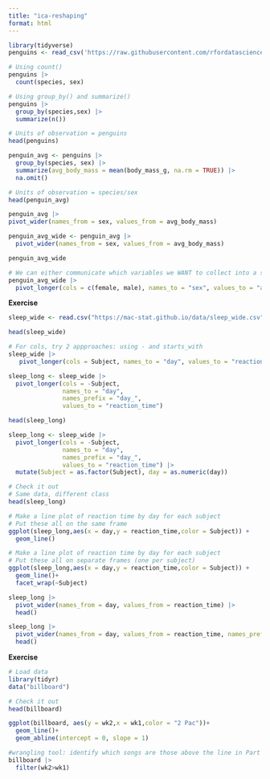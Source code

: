 ```yaml
---
title: "ica-reshaping"
format: html
---
```


```r
library(tidyverse)
penguins <- read_csv('https://raw.githubusercontent.com/rfordatascience/tidytuesday/master/data/2020/2020-07-28/penguins.csv')
```

```r
# Using count()
penguins |>
  count(species, sex)

# Using group_by() and summarize()
penguins |>
  group_by(species,sex) |>
  summarize(n())
```

```r
# Units of observation = penguins
head(penguins)
```

```r
penguin_avg <- penguins |> 
  group_by(species, sex) |> 
  summarize(avg_body_mass = mean(body_mass_g, na.rm = TRUE)) |> 
  na.omit()

# Units of observation = species/sex
head(penguin_avg)
```

```r
penguin_avg |> 
pivot_wider(names_from = sex, values_from = avg_body_mass)
```

```r
penguin_avg_wide <- penguin_avg |> 
  pivot_wider(names_from = sex, values_from = avg_body_mass)

penguin_avg_wide
```

```r
# We can either communicate which variables we WANT to collect into a single column (female, male)
penguin_avg_wide |> 
  pivot_longer(cols = c(female, male), names_to = "sex", values_to = "avg_body_mass")
```

**Exercise**
```r
sleep_wide <- read.csv("https://mac-stat.github.io/data/sleep_wide.csv")

head(sleep_wide)
```

```r
# For cols, try 2 appproaches: using - and starts_with
sleep_wide |> 
   pivot_longer(cols = Subject, names_to = "day", values_to = "reaction_time")
```

```r
sleep_long <- sleep_wide |>
  pivot_longer(cols = -Subject,
               names_to = "day",
               names_prefix = "day_",
               values_to = "reaction_time")

head(sleep_long)
```

```r
sleep_long <- sleep_wide |>
  pivot_longer(cols = -Subject,
               names_to = "day",
               names_prefix = "day_",
               values_to = "reaction_time") |> 
  mutate(Subject = as.factor(Subject), day = as.numeric(day))

# Check it out
# Same data, different class
head(sleep_long)
```

```r
# Make a line plot of reaction time by day for each subject
# Put these all on the same frame
ggplot(sleep_long,aes(x = day,y = reaction_time,color = Subject)) +
  geom_line()
```

```r
# Make a line plot of reaction time by day for each subject
# Put these all on separate frames (one per subject)
ggplot(sleep_long,aes(x = day,y = reaction_time,color = Subject)) +
  geom_line()+
  facet_wrap(~Subject)
```

```r
sleep_long |>
  pivot_wider(names_from = day, values_from = reaction_time) |> 
  head()
```

```r
sleep_long |>
  pivot_wider(names_from = day, values_from = reaction_time, names_prefix = "day_") |> 
  head()
```

**Exercise**
```r
# Load data
library(tidyr)
data("billboard")

# Check it out
head(billboard)
```

```r
ggplot(billboard, aes(y = wk2,x = wk1,color = "2 Pac"))+
  geom_line()+
  geom_abline(intercept = 0, slope = 1)
```

```r
#wrangling tool: identify which songs are those above the line in Part a, i.e. with rankgings that went up from week 1 to week 2.
billboard |>
  filter(wk2>wk1)

```











